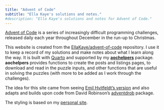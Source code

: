 ```yaml
---
title: "Advent of Code"
subtitle: "Ella Kaye's solutions and notes."
#description: "Ella Kaye's solutions and notes for Advent of Code."
---
```


[Advent of Code](https://adventofcode.com) is a series of increasingly difficult programming challenges, 
released daily each year throughout December in the run-up to Christmas.

This website is created from the 
[EllaKaye/advent-of-code](https://github.com/EllaKaye/advent-of-code) repository.
I use it to keep a record of my solutions and make notes about what I learn along the way. 
It is built with [Quarto](https://quarto.org) and supported by my [**aochelpers**](https://github.com/EllaKaye/aochelpers) package. 
**aochelpers** provides functions to create the posts and listings pages, 
to download and read in the puzzle inputs, 
and other functions that are useful in	solving the puzzles 
(with more to be added as I work through the challenges).

The idea for this site came from seeing [Emil Hvitfeldt's version](https://emilhvitfeldt.github.io/rstats-adventofcode/) and also adapts and builds upon code from David Robinson's [adventdrob](https://github.com/dgrtwo/adventdrob) package.

The styling is based on my [personal site](https://ellakaye.co.uk).




